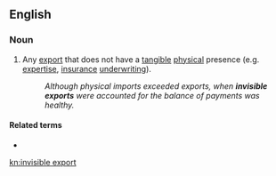 ==English==

===Noun===
{{en-noun}}

# Any [[export]] that does not have a [[tangible]] [[physical]] presence (e.g. [[expertise]], [[insurance]] [[underwriting]]).
#: ''Although physical imports exceeded exports, when '''invisible exports''' were accounted for the balance of payments was healthy.''

====Related terms====
* {{l|en|invisible import}}

[[kn:invisible export]]